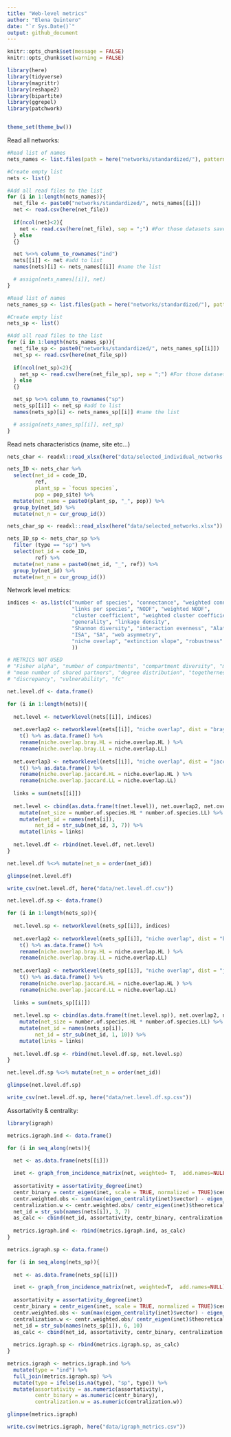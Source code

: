 ```yaml
---
title: "Web-level metrics"
author: "Elena Quintero"
date: "`r Sys.Date()`"
output: github_document
---
```



```r
knitr::opts_chunk$set(message = FALSE)
knitr::opts_chunk$set(warning = FALSE)
```


```r
library(here)
library(tidyverse)
library(magrittr)
library(reshape2)
library(bipartite)
library(ggrepel)
library(patchwork)


theme_set(theme_bw())
```

Read all networks:

```r
#Read list of names
nets_names <- list.files(path = here("networks/standardized/"), pattern = "_int")

#Create empty list
nets <- list()

#Add all read files to the list
for (i in 1:length(nets_names)){
  net_file <- paste0("networks/standardized/", nets_names[[i]])
  net <- read.csv(here(net_file))
  
  if(ncol(net)<2){
    net <- read.csv(here(net_file), sep = ";") #For those datasets saved with ; separation
  } else
  {}  

  net %<>% column_to_rownames("ind")
  nets[[i]] <- net #add to list
  names(nets)[i] <- nets_names[[i]] #name the list

  # assign(nets_names[[i]], net)
}
```

```r
#Read list of names
nets_names_sp <- list.files(path = here("networks/standardized/"), pattern = "stsp_")

#Create empty list
nets_sp <- list()

#Add all read files to the list
for (i in 1:length(nets_names_sp)){
  net_file_sp <- paste0("networks/standardized/", nets_names_sp[[i]])
  net_sp <- read.csv(here(net_file_sp))
  
  if(ncol(net_sp)<2){
    net_sp <- read.csv(here(net_file_sp), sep = ";") #For those datasets saved with ; separation
  } else
  {}  

  net_sp %<>% column_to_rownames("sp")
  nets_sp[[i]] <- net_sp #add to list
  names(nets_sp)[i] <- nets_names_sp[[i]] #name the list

  # assign(nets_names_sp[[i]], net_sp)
}
```

Read nets characteristics (name, site etc...)

```r
nets_char <- readxl::read_xlsx(here("data/selected_individual_networks.xlsx"))

nets_ID <- nets_char %>%
  select(net_id = code_ID,
         ref,
         plant_sp = `focus species`,
         pop = pop_site) %>%
  mutate(net_name = paste0(plant_sp, "_", pop)) %>%
  group_by(net_id) %>%
  mutate(net_n = cur_group_id())
```

```r
nets_char_sp <- readxl::read_xlsx(here("data/selected_networks.xlsx"))

nets_ID_sp <- nets_char_sp %>% 
  filter (type == "sp") %>%
  select(net_id = code_ID,
         ref) %>%
  mutate(net_name = paste0(net_id, "_", ref)) %>%
  group_by(net_id) %>%
  mutate(net_n = cur_group_id())
```


Network level metrics:

```r
indices <- as.list(c("number of species", "connectance", "weighted connectance", 
                     "links per species", "NODF", "weighted NODF",
                     "cluster coefficient", "weighted cluster coefficient", 
                     "generality", "linkage density", 
                     "Shannon diversity", "interaction evenness", "Alatalo interaction evenness", "H2", 
                     "ISA", "SA", "web asymmetry",
                     "niche overlap", "extinction slope", "robustness"
                     ))

# METRICS NOT USED
# "Fisher alpha", "number of compartments", "compartment diversity", "mean number of links",
# "mean number of shared partners", "degree distribution", "togetherness", "C score", "V ratio"
# "discrepancy", "vulnerability", "fc"
```

```r
net.level.df <- data.frame()

for (i in 1:length(nets)){
  
  net.level <- networklevel(nets[[i]], indices)
  
  net.overlap2 <- networklevel(nets[[i]], "niche overlap", dist = "bray") %>% 
    t() %>% as.data.frame() %>%
    rename(niche.overlap.bray.HL = niche.overlap.HL ) %>%
    rename(niche.overlap.bray.LL = niche.overlap.LL)
  
  net.overlap3 <- networklevel(nets[[i]], "niche overlap", dist = "jaccard") %>%
    t() %>% as.data.frame() %>%
    rename(niche.overlap.jaccard.HL = niche.overlap.HL ) %>%
    rename(niche.overlap.jaccard.LL = niche.overlap.LL)
  
  links = sum(nets[[i]])
  
  net.level <- cbind(as.data.frame(t(net.level)), net.overlap2, net.overlap3) %>%
    mutate(net_size = number.of.species.HL * number.of.species.LL) %>%
    mutate(net_id = names(nets[i]),
         net_id = str_sub(net_id, 3, 7)) %>%
    mutate(links = links)
  
  net.level.df <- rbind(net.level.df, net.level)
}

net.level.df %<>% mutate(net_n = order(net_id))

glimpse(net.level.df)

write_csv(net.level.df, here("data/net.level.df.csv"))
```

```r
net.level.df.sp <- data.frame()

for (i in 1:length(nets_sp)){
  
  net.level.sp <- networklevel(nets_sp[[i]], indices)
  
  net.overlap2 <- networklevel(nets_sp[[i]], "niche overlap", dist = "bray") %>% 
    t() %>% as.data.frame() %>%
    rename(niche.overlap.bray.HL = niche.overlap.HL ) %>%
    rename(niche.overlap.bray.LL = niche.overlap.LL)
  
  net.overlap3 <- networklevel(nets_sp[[i]], "niche overlap", dist = "jaccard") %>%
    t() %>% as.data.frame() %>%
    rename(niche.overlap.jaccard.HL = niche.overlap.HL ) %>%
    rename(niche.overlap.jaccard.LL = niche.overlap.LL)
  
  links = sum(nets_sp[[i]])
  
  net.level.sp <- cbind(as.data.frame(t(net.level.sp)), net.overlap2, net.overlap3)  %>%
    mutate(net_size = number.of.species.HL * number.of.species.LL) %>%
    mutate(net_id = names(nets_sp[i]),
         net_id = str_sub(net_id, 1, 10)) %>%
    mutate(links = links)
  
  net.level.df.sp <- rbind(net.level.df.sp, net.level.sp)
}

net.level.df.sp %<>% mutate(net_n = order(net_id))

glimpse(net.level.df.sp)

write_csv(net.level.df.sp, here("data/net.level.df.sp.csv"))
```


Assortativity & centrality:
```r
library(igraph)

metrics.igraph.ind <- data.frame()

for (i in seq_along(nets)){
  
  net <- as.data.frame(nets[[i]])

  inet <- graph_from_incidence_matrix(net, weighted= T,  add.names=NULL)
  
  assortativity = assortativity_degree(inet)
  centr_binary = centr_eigen(inet, scale = TRUE, normalized = TRUE)$centralization
  centr.weighted.obs <- sum(max(eigen_centrality(inet)$vector) - eigen_centrality(inet)$vector)
  centralization.w <- centr.weighted.obs/ centr_eigen(inet)$theoretical_max
  net_id = str_sub(names(nets[i]), 3, 7)
  as_calc <- cbind(net_id, assortativity, centr_binary, centralization.w)
  
  metrics.igraph.ind <- rbind(metrics.igraph.ind, as_calc)
}
```


```r
metrics.igraph.sp <- data.frame()

for (i in seq_along(nets_sp)){
  
  net <- as.data.frame(nets_sp[[i]])

  inet <- graph_from_incidence_matrix(net, weighted=T,  add.names=NULL)
  
  assortativity = assortativity_degree(inet)
  centr_binary = centr_eigen(inet, scale = TRUE, normalized = TRUE)$centralization
  centr.weighted.obs <- sum(max(eigen_centrality(inet)$vector) - eigen_centrality(inet)$vector)
  centralization.w <- centr.weighted.obs/ centr_eigen(inet)$theoretical_max
  net_id = str_sub(names(nets_sp[i]), 6, 10)
  as_calc <- cbind(net_id, assortativity, centr_binary, centralization.w)
  
  metrics.igraph.sp <- rbind(metrics.igraph.sp, as_calc)
}
```


```r
metrics.igraph <- metrics.igraph.ind %>%
  mutate(type = "ind") %>%
  full_join(metrics.igraph.sp) %>%
  mutate(type = ifelse(is.na(type), "sp", type)) %>%
  mutate(assortativity = as.numeric(assortativity),
         centr_binary = as.numeric(centr_binary),
         centralization.w = as.numeric(centralization.w))

glimpse(metrics.igraph)

write.csv(metrics.igraph, here("data/igraph_metrics.csv"))
```


